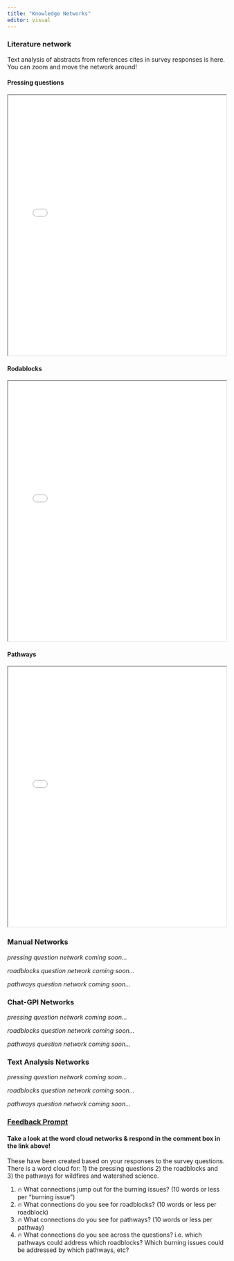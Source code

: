 ```yaml
---
title: "Knowledge Networks"
editor: visual
---
```


### Literature network

Text analysis of abstracts from references cites in survey responses is here. You can zoom and move the network around!

#### Pressing questions

```{=html}
<iframe src="../3-bui-production.hub/pressq_abstract_network.html" width="100%" height="600px" frameborder="1"></iframe>
```
#### Rodablocks

```{=html}
<iframe src="../3-bui-production.hub/roadblocks_abstract_network.html" width="100%" height="600px" frameborder="1"></iframe>
```
#### Pathways

```{=html}
<iframe src="../3-bui-production.hub/pathways_abstract_network.html" width="100%" height="600px" frameborder="1"></iframe>
```
### Manual Networks

*pressing question network coming soon...*

*roadblocks question network coming soon...*

*pathways question network coming soon...*

### Chat-GPI Networks

*pressing question network coming soon...*

*roadblocks question network coming soon...*

*pathways question network coming soon...*

### Text Analysis Networks

*pressing question network coming soon...*

*roadblocks question network coming soon...*

*pathways question network coming soon...*

### [Feedback Prompt](https://github.com/Burning-Issues-Watersheds/5-bui-user.interface/discussions/6)

#### Take a look at the word cloud networks & respond in the comment box in the link above!

These have been created based on your responses to the survey questions. There is a word cloud for: 1) the pressing questions 2) the roadblocks and 3) the pathways for wildfires and watershed science.

1.  🔥 What connections jump out for the burning issues? (10 words or less per "burning issue")
2.  🔥 What connections do you see for roadblocks? (10 words or less per roadblock)
3.  🔥 What connections do you see for pathways? (10 words or less per pathway)
4.  🔥 What connections do you see across the questions? i.e. which pathways could address which roadblocks? Which burning issues could be addressed by which pathways, etc?
